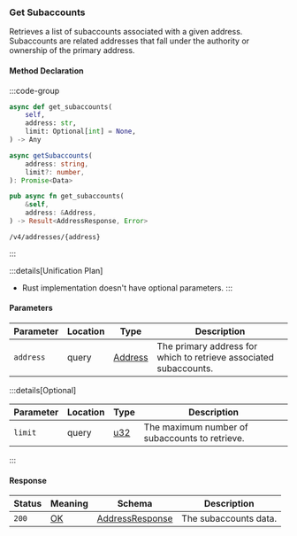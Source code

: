 ### Get Subaccounts

Retrieves a list of subaccounts associated with a given address. Subaccounts are related addresses that fall under the authority or ownership of the primary address.

#### Method Declaration

:::code-group

```python [Python]
async def get_subaccounts(
    self,
    address: str,
    limit: Optional[int] = None,
) -> Any
```

```typescript [TypeScript]
async getSubaccounts(
    address: string,
    limit?: number,
): Promise<Data>
```

```rust [Rust]
pub async fn get_subaccounts(
    &self,
    address: &Address,
) -> Result<AddressResponse, Error>
```

```url [API]
/v4/addresses/{address}
```

:::

:::details[Unification Plan]
- Rust implementation doesn't have optional parameters.
:::

#### Parameters

| Parameter           | Location | Type               | Description                                                       |
| ------------------- | -------- | ------------------ | ------------------------------------------------------------------|
| `address`           | query    | [Address]          | The primary address for which to retrieve associated subaccounts. |

:::details[Optional]

| Parameter                     | Location | Type                      | Description                                    |
| ----------------------------- | -------- | ------------------------- | ---------------------------------------------- |
| `limit`                       | query    | [u32]                     | The maximum number of subaccounts to retrieve. |

:::

#### Response

| Status | Meaning     | Schema                          | Description           |
| ------ | ----------- | ------------------------------- | --------------------- |
| `200`  | [OK]        | [AddressResponse]               | The subaccounts data. |

[Address]: /types/address
[OK]: https://datatracker.ietf.org/doc/html/rfc7231#section-6.3.1
[AddressResponse]: /types/address_response
[u32]: /types/u32
